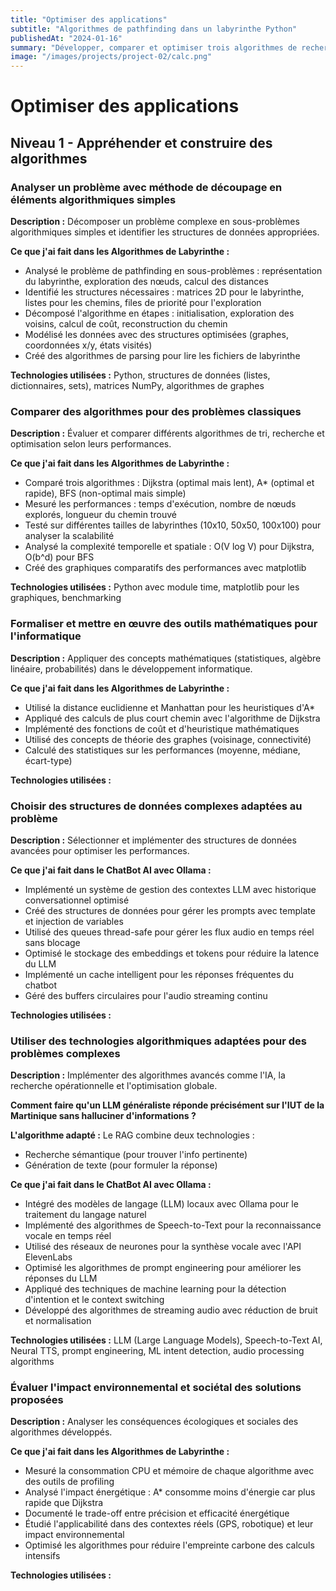 ```yaml
---
title: "Optimiser des applications"
subtitle: "Algorithmes de pathfinding dans un labyrinthe Python"
publishedAt: "2024-01-16"
summary: "Développer, comparer et optimiser trois algorithmes de recherche de chemin : Dijkstra, A* et BFS"
image: "/images/projects/project-02/calc.png"
---
```


# Optimiser des applications

## Niveau 1 - Appréhender et construire des algorithmes

### Analyser un problème avec méthode de découpage en éléments algorithmiques simples

**Description :** Décomposer un problème complexe en sous-problèmes algorithmiques simples et identifier les structures de données appropriées.

**Ce que j'ai fait dans les Algorithmes de Labyrinthe :**
- Analysé le problème de pathfinding en sous-problèmes : représentation du labyrinthe, exploration des nœuds, calcul des distances
- Identifié les structures nécessaires : matrices 2D pour le labyrinthe, listes pour les chemins, files de priorité pour l'exploration
- Décomposé l'algorithme en étapes : initialisation, exploration des voisins, calcul de coût, reconstruction du chemin
- Modélisé les données avec des structures optimisées (graphes, coordonnées x/y, états visités)
- Créé des algorithmes de parsing pour lire les fichiers de labyrinthe

**Technologies utilisées :** Python, structures de données (listes, dictionnaires, sets), matrices NumPy, algorithmes de graphes

### Comparer des algorithmes pour des problèmes classiques

**Description :** Évaluer et comparer différents algorithmes de tri, recherche et optimisation selon leurs performances.

**Ce que j'ai fait dans les Algorithmes de Labyrinthe :**
- Comparé trois algorithmes : Dijkstra (optimal mais lent), A* (optimal et rapide), BFS (non-optimal mais simple)
- Mesuré les performances : temps d'exécution, nombre de nœuds explorés, longueur du chemin trouvé
- Testé sur différentes tailles de labyrinthes (10x10, 50x50, 100x100) pour analyser la scalabilité
- Analysé la complexité temporelle et spatiale : O(V log V) pour Dijkstra, O(b^d) pour BFS
- Créé des graphiques comparatifs des performances avec matplotlib

**Technologies utilisées :** Python avec module time, matplotlib pour les graphiques, benchmarking

### Formaliser et mettre en œuvre des outils mathématiques pour l'informatique

**Description :** Appliquer des concepts mathématiques (statistiques, algèbre linéaire, probabilités) dans le développement informatique.

**Ce que j'ai fait dans les Algorithmes de Labyrinthe :**
- Utilisé la distance euclidienne et Manhattan pour les heuristiques d'A*
- Appliqué des calculs de plus court chemin avec l'algorithme de Dijkstra
- Implémenté des fonctions de coût et d'heuristique mathématiques
- Utilisé des concepts de théorie des graphes (voisinage, connectivité)
- Calculé des statistiques sur les performances (moyenne, médiane, écart-type)

**Technologies utilisées :** 



### Choisir des structures de données complexes adaptées au problème

**Description :** Sélectionner et implémenter des structures de données avancées pour optimiser les performances.

**Ce que j'ai fait dans le ChatBot AI avec Ollama :**
- Implémenté un système de gestion des contextes LLM avec historique conversationnel optimisé
- Créé des structures de données pour gérer les prompts avec template et injection de variables
- Utilisé des queues thread-safe pour gérer les flux audio en temps réel sans blocage
- Optimisé le stockage des embeddings et tokens pour réduire la latence du LLM
- Implémenté un cache intelligent pour les réponses fréquentes du chatbot
- Géré des buffers circulaires pour l'audio streaming continu

**Technologies utilisées :** 

### Utiliser des technologies algorithmiques adaptées pour des problèmes complexes

**Description :** Implémenter des algorithmes avancés comme l'IA, la recherche opérationnelle et l'optimisation globale.

**Comment faire qu'un LLM généraliste réponde précisément sur l'IUT de la Martinique sans halluciner d'informations ?**

**L'algorithme adapté :** Le RAG combine deux technologies :
- Recherche sémantique (pour trouver l'info pertinente)
- Génération de texte (pour formuler la réponse)

**Ce que j'ai fait dans le ChatBot AI avec Ollama :**
- Intégré des modèles de langage (LLM) locaux avec Ollama pour le traitement du langage naturel
- Implémenté des algorithmes de Speech-to-Text pour la reconnaissance vocale en temps réel
- Utilisé des réseaux de neurones pour la synthèse vocale avec l'API ElevenLabs
- Optimisé les algorithmes de prompt engineering pour améliorer les réponses du LLM
- Appliqué des techniques de machine learning pour la détection d'intention et le context switching
- Développé des algorithmes de streaming audio avec réduction de bruit et normalisation

**Technologies utilisées :** LLM (Large Language Models), Speech-to-Text AI, Neural TTS, prompt engineering, ML intent detection, audio processing algorithms

### Évaluer l'impact environnemental et sociétal des solutions proposées

**Description :** Analyser les conséquences écologiques et sociales des algorithmes développés.

**Ce que j'ai fait dans les Algorithmes de Labyrinthe :**
- Mesuré la consommation CPU et mémoire de chaque algorithme avec des outils de profiling
- Analysé l'impact énergétique : A* consomme moins d'énergie car plus rapide que Dijkstra
- Documenté le trade-off entre précision et efficacité énergétique
- Étudié l'applicabilité dans des contextes réels (GPS, robotique) et leur impact environnemental
- Optimisé les algorithmes pour réduire l'empreinte carbone des calculs intensifs

**Technologies utilisées :**  